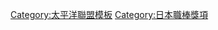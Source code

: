 {{Navbox
|bodyclass=hlist

|name = 太平洋聯盟本壘打王
|title = [[日本職棒全壘打王|太平洋聯盟本壘打王]]
|basestyle = background-color:#8ce
|state = <includeonly>collapsed</includeonly>
|group1 = 1950年代
|list1 = 
*50 [[別当薫]]
*51 [[大下弘]]
*52 [[深見安博]]
*53 [[中西太]]
*54 [[中西太]]
*55 [[中西太]]
*56 [[中西太]]
*57 [[野村克也]]
*58 [[中西太]]
*59 [[山内一弘|山内和弘]]
|group2 = 1960年代
|list2 = 
*60 [[山内一弘|山内和弘]]
*61 [[野村克也]], [[中田昌宏]]
*62 [[野村克也]]
*63 [[野村克也]]
*64 [[野村克也]]
*65 [[野村克也]]
*66 [[野村克也]]
*67 [[野村克也]]
*68 [[野村克也]]
*69 [[長池德士|長池德二]]
|group3 = 1970年代
|list3 = 
*70 [[大杉勝男]]
*71 [[大杉勝男]]
*72 [[長池德士|長池德二]]
*73 [[長池德士|長池德二]]
*74 [[クラレンス・ジョーンズ (野球)|C.ジョーンズ]]
*75 [[土井正博]]
*76 [[クラレンス・ジョーンズ (野球)|C.ジョーンズ]]
*77 [[レロン・リー|L.リー]]
*78 [[ボビー・ミッチェル (1943年生の外野手)|B.ミッチェル]]
*79 [[チャーリー・マニエル|C.マニエル]]
|group4 = 1980年代
|list4 = 
*80 [[チャーリー・マニエル|C.マニエル]]
*81 [[トニー・ソレイタ|T.ソレイタ]], [[門田博光]]
*82 [[落合博滿]]
*83 [[門田博光]]
*84 [[ブーマー・ウェルズ|ブーマー.W]]
*85 [[落合博滿]]
*86 [[落合博滿]]
*87 [[秋山幸二]]
*88 [[門田博光]]
*89 [[瑞夫·布萊特]]
|group5 = 1990年代
|list5 = 
*90 [[奧雷斯帝·迪斯多蘭|O.迪斯多蘭]]
*91 [[奧雷斯帝·迪斯多蘭|O.迪斯多蘭]]
*92 [[奧雷斯帝·迪斯多蘭|O.迪斯多蘭]]
*93 [[瑞夫·布萊特]]
*94 [[瑞夫·布萊特]]
*95 [[小久保裕紀]]
*96 [[湯尼·尼爾]]
*97 [[尼格·威爾森]]
*98 [[尼格·威爾森]]
*99 [[圖非·羅茲]]
|group6 = 2000年代
|list6 = 
*00 [[中村紀洋]]
*01 [[圖非·羅茲]]
*02 [[亞力士·卡布瑞拉|A.卡布瑞拉]]
*03 [[圖非·羅茲]]
*04 [[松中信彦]], [[佛蘭多·塞吉諾]]
*05 [[松中信彦]]
*06 [[小笠原道大]]
*07 [[山崎武司]]
*08 [[中村剛也]]
*09 [[中村剛也]]
|group7 = 2010年代
|list7 = 
*10 [[岡田貴弘|T-岡田]]
*11 [[中村剛也]]
*12 [[中村剛也]]
*13 [[ミチェル・アブレイユ|M.アブレイユ]]
*14 [[中村剛也]], [[埃內斯托·梅希亞|E.梅希亞]]
*15 [[中村剛也]]
*16 [[布蘭登·萊爾德|B.萊爾德]]
*17 [[阿爾弗雷多·德斯潘耶|A.德斯潘耶]]
*18 [[山川穗高]]
*19 [[山川穗高]]
|group8 = 2020年代
|list8 = 
*20 [[淺村榮斗]]
*21 [[杉本裕太郎]]
}}<noinclude>
[[Category:太平洋聯盟模板]]
[[Category:日本職棒獎項]]
</noinclude>